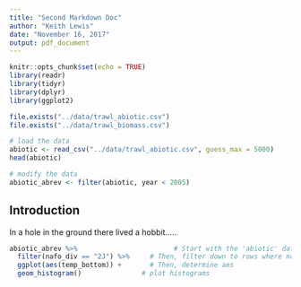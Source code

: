 ```yaml
---
title: "Second Markdown Doc"
author: "Keith Lewis"
date: "November 16, 2017"
output: pdf_document
---
```


```r
knitr::opts_chunk$set(echo = TRUE)
library(readr)
library(tidyr)
library(dplyr)
library(ggplot2)

file.exists("../data/trawl_abiotic.csv")
file.exists("../data/trawl_biomass.csv")

# load the data
abiotic <- read_csv("../data/trawl_abiotic.csv", guess_max = 5000)
head(abiotic)

# modify the data
abiotic_abrev <- filter(abiotic, year < 2005)
```

## Introduction
In a hole in the ground there lived a hobbit.....

```r
abiotic_abrev %>%                        # Start with the 'abiotic' dataset
  filter(nafo_div == "2J") %>%     # Then, filter down to rows where nafo_div == 2J
  ggplot(aes(temp_bottom)) +       # Then, determine aes
  geom_histogram()               # plot histograms
```

